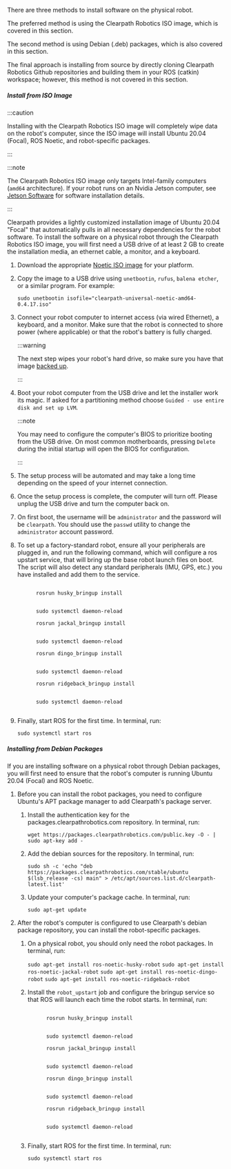 
There are three methods to install software on the physical robot.

The preferred method is using the Clearpath Robotics ISO image, which is covered in this section.

The second method is using Debian (.deb) packages, which is also covered in this section.

The final approach is installing from source by directly cloning Clearpath Robotics Github
repositories and building them in your ROS (catkin) workspace; however, this method is not
covered in this section.

##### Install from ISO Image

:::caution

Installing with the Clearpath Robotics ISO image will completely wipe data on the robot's computer, since the ISO image will install Ubuntu 20.04 (Focal), ROS Noetic, and robot-specific packages.

:::

:::note

The Clearpath Robotics ISO image only targets Intel-family computers (`amd64` architecture).
If your robot runs on an Nvidia Jetson computer, see
[Jetson Software](/docs/computers/jetson/jetson_software) for software installation details.

:::

Clearpath provides a lightly customized installation image of Ubuntu 20.04 "Focal" that automatically pulls in all necessary dependencies for the robot software.
To install the software on a physical robot through the Clearpath Robotics ISO image, you will first need a USB drive of at least 2 GB to create the installation media, an ethernet cable, a monitor, and a keyboard.

1.  Download the appropriate [Noetic ISO image](https://packages.clearpathrobotics.com/stable/images/latest/noetic-focal/) for your platform.

2.  Copy the image to a USB drive using `unetbootin`, `rufus`, `balena etcher`, or a similar program. For example:

    ```
    sudo unetbootin isofile="clearpath-universal-noetic-amd64-0.4.17.iso"
    ```

3.  Connect your robot computer to internet access (via wired Ethernet), a keyboard, and a monitor.
    Make sure that the robot is connected to shore power (where applicable) or that the robot's battery is fully charged.

    :::warning

    The next step wipes your robot's hard drive, so make sure you have that image [backed up](#performing-a-backup).

    :::

4.  Boot your robot computer from the USB drive and let the installer work its magic. If asked for a partitioning method
    choose `Guided - use entire disk and set up LVM`.

    :::note

    You may need to configure the computer's BIOS to prioritize booting from the USB drive.
    On most common motherboards, pressing `Delete` during the initial startup will open the BIOS for configuration.

    :::

5.  The setup process will be automated and may take a long time depending on the speed of your internet connection.
6.  Once the setup process is complete, the computer will turn off.
    Please unplug the USB drive and turn the computer back on.
7.  On first boot, the username will be `administrator` and the password will be `clearpath`.
    You should use the `passwd` utility to change the `administrator` account password.
8.  To set up a factory-standard robot, ensure all your peripherals are plugged in, and run the following command, which will configure a ros upstart service, that will bring up the base robot launch files on boot.
    The script will also detect any standard peripherals (IMU, GPS, etc.) you have installed and add them to the service.

    <Tabs groupId="ros_versions">
      <TabItem
        value="husky"
        label="Husky"
        default
      >
        <code>
          rosrun husky_bringup install
          <br />
          sudo systemctl daemon-reload
        </code>
      </TabItem>
      <TabItem
        value="jackal"
        label="Jackal"
      >
        <code>
          rosrun jackal_bringup install
          <br />
          sudo systemctl daemon-reload
        </code>
      </TabItem>
      <TabItem
        value="dingo"
        label="Dingo"
      >
        <code>
          rosrun dingo_bringup install
          <br />
          sudo systemctl daemon-reload
        </code>
      </TabItem>
      <TabItem
        value="ridgeback"
        label="Ridgeback"
      >
        <code>
          rosrun ridgeback_bringup install
          <br />
          sudo systemctl daemon-reload
        </code>
      </TabItem>
    </Tabs>

9.  Finally, start ROS for the first time. In terminal, run:

    ```
    sudo systemctl start ros
    ```

##### Installing from Debian Packages

If you are installing software on a physical robot through Debian packages, you will first
need to ensure that the robot's computer is running Ubuntu 20.04 (Focal) and ROS Noetic.

1. Before you can install the robot packages, you need to configure Ubuntu's APT package
   manager to add Clearpath's package server.

   1. Install the authentication key for the packages.clearpathrobotics.com repository. In terminal, run:

      ```
      wget https://packages.clearpathrobotics.com/public.key -O - | sudo apt-key add -
      ```

   2. Add the debian sources for the repository. In terminal, run:

      ```
      sudo sh -c 'echo "deb https://packages.clearpathrobotics.com/stable/ubuntu $(lsb_release -cs) main" > /etc/apt/sources.list.d/clearpath-latest.list'
      ```

   3. Update your computer's package cache. In terminal, run:

      ```
      sudo apt-get update
      ```

2. After the robot's computer is configured to use Clearpath's debian package repository,
   you can install the robot-specific packages.

   1. On a physical robot, you should only need the robot packages. In terminal, run:

      <Tabs groupId="ros_versions">
        <TabItem
          value="husky"
          label="Husky"
          default
        >
          <code>sudo apt-get install ros-noetic-husky-robot</code>
        </TabItem>
        <TabItem
          value="jackal"
          label="Jackal"
        >
          <code>sudo apt-get install ros-noetic-jackal-robot</code>
        </TabItem>
        <TabItem
          value="dingo"
          label="Dingo"
        >
          <code>sudo apt-get install ros-noetic-dingo-robot</code>
        </TabItem>
        <TabItem
          value="ridgeback"
          label="Ridgeback"
        >
          <code>sudo apt-get install ros-noetic-ridgeback-robot</code>
        </TabItem>
      </Tabs>

   2. Install the `robot_upstart` job and configure the bringup service so that ROS will launch each time the robot starts. In terminal, run:

      <Tabs groupId="ros_versions">
        <TabItem
          value="husky"
          label="Husky"
          default
        >
          <code>
            rosrun husky_bringup install
            <br />
            sudo systemctl daemon-reload
          </code>
        </TabItem>
        <TabItem
          value="jackal"
          label="Jackal"
        >
          <code>
            rosrun jackal_bringup install
            <br />
            sudo systemctl daemon-reload
          </code>
        </TabItem>
        <TabItem
          value="dingo"
          label="Dingo"
        >
          <code>
            rosrun dingo_bringup install
            <br />
            sudo systemctl daemon-reload
          </code>
        </TabItem>
        <TabItem
          value="ridgeback"
          label="Ridgeback"
        >
          <code>
            rosrun ridgeback_bringup install
            <br />
            sudo systemctl daemon-reload
          </code>
        </TabItem>
      </Tabs>

   3. Finally, start ROS for the first time. In terminal, run:

      ```
      sudo systemctl start ros
      ```
